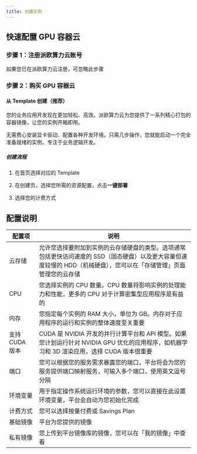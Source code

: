 ```yaml
---
title: 创建实例
---
```


## 快速配置 GPU 容器云

### 步骤 1：注册派欧算力云账号

如果您已在派欧算力云注册，可忽略此步骤



### 步骤 2：购买 GPU 容器云

#### 从 Template 创建（推荐）

您的业务应用开发现在更加轻松、高效。派欧算力云为您提供了一系列精心打包的容器镜像，让您的实例开箱即用。

无需费心安装显卡驱动、配置各种开发环境。只需几步操作，您就能启动一个完全准备就绪的实例，专注于业务逻辑开发。 

##### 创建流程
1. 在首页选择对应的 Template


2. 在创建页，选择您所需的资源配置，点击**一键部署**


3. 选择您的计费方式





## 配置说明

| 配置项         | 说明                                                                                                                                                                 |
| -------------- | -------------------------------------------------------------------------------------------------------------------------------------------------------------------- |
| 云存储         | 允许您选择要附加到实例的云存储硬盘的类型。选项通常包括更快访问速度的 SSD（固态硬盘）以及更大容量但速度较慢的 HDD（机械硬盘），您可以在「存储管理」页面管理您的云存储 |  |
| CPU            | 您选择实例的 CPU 数量。CPU 数量将影响实例的处理能力和性能，更多的 CPU 对于计算密集型应用程序是有益的                                                                 |
| 内存           | 您指定每个实例的 RAM 大小，单位为 GB。内存对于应用程序的运行和实例的整体速度至关重要                                                                                 |
| 支持 CUDA 版本 | CUDA 是 NVIDIA 开发的并行计算平台和 API 模型。如果您计划运行针对 NVIDIA GPU 优化的应用程序，如机器学习和 3D 渲染应用，选择 CUDA 版本很重要                           |
| 端口           | 您可以根据您的服务需求暴露您的端口，平台将会为您的服务提供端口映射服务，可输入多个端口，使用英文逗号分隔                                                             |
| 环境变量       | 用于指定操作系统运行环境的参数，您可以直接在此设置环境变量，平台会自动为您初始化完成                                                                                 |
| 计费方式       | 您可以选择按量付费或 Savings Plan                                                                                                            |
| 基础镜像       | 平台为您提供的镜像                                                                                                                                                   |
| 私有镜像       | 您上传到平台镜像库的镜像，您可以在「我的镜像」中查看                                                                                                                 |


